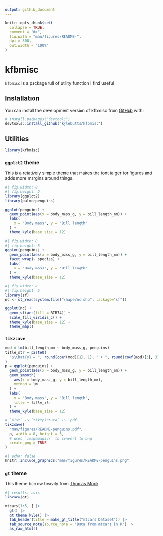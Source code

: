 ```yaml
---
output: github_document
---
```


<!-- README.md is generated from README.Rmd. Please edit that file -->

```r
knitr::opts_chunk$set(
  collapse = TRUE,
  comment = "#>",
  fig.path = "man/figures/README-",
  dpi = 300,
  out.width = "100%"
)
```

# kfbmisc

<!-- badges: start -->
<!-- badges: end -->

`kfbmisc` is a package full of utility function I find useful

## Installation

You can install the development version of kfbmisc from [GitHub](https://github.com/) with:

``` r
# install.packages("devtools")
devtools::install_github("kylebutts/kfbmisc")
```

## Utilities

```r
library(kfbmisc)
```

### `ggplot2` theme

This is a relatively simple theme that makes the font larger for figures and adds more margins around things. 

```r
#| fig.width: 8
#| fig.height: 5
library(ggplot2)
library(palmerpenguins)

ggplot(penguins) +
  geom_point(aes(x = body_mass_g, y = bill_length_mm)) +
  labs(
    x = "Body mass", y = "Bill length"
  ) +
  theme_kyle(base_size = 12)
```

```r
#| fig.width: 8
#| fig.height: 5
ggplot(penguins) +
  geom_point(aes(x = body_mass_g, y = bill_length_mm)) +
  facet_wrap(~ species) +
  labs(
    x = "Body mass", y = "Bill length"
  ) +
  theme_kyle(base_size = 12)
```

```r
#| fig.width: 8
#| fig.height: 5
library(sf)
nc <- st_read(system.file("shape/nc.shp", package="sf"))

ggplot(nc) +
  geom_sf(aes(fill = BIR74)) +
  scale_fill_viridis_c() + 
  theme_kyle(base_size = 12) + 
  theme_map()
```

### `tikzsave`

```r
mod = lm(bill_length_mm ~ body_mass_g, penguins)
title_str = paste0(
  "$\\hat{y} = ", round(coef(mod)[1], 1), " + ", round(coef(mod)[2], 3), "x$"
)
p = ggplot(penguins) +
  geom_point(aes(x = body_mass_g, y = bill_length_mm)) +
  geom_smooth(
    aes(x = body_mass_g, y = bill_length_mm), 
    method = lm
  ) +
  labs(
    x = "Body mass", y = "Bill length",
    title = title_str
  ) +
  theme_kyle(base_size = 12)
```

```r
# `plot` -> `tikzpicture` -> `pdf`
tikzsave(
  "man/figures/README-penguins.pdf",
  p, width = 8, height = 5,
  # uses `imagemagick` to convert to png 
  create_png = TRUE 
)
```

```r
#| echo: false
knitr::include_graphics("man/figures/README-penguins.png")
```


### `gt` theme

This theme borrow heavily from [Thomas Mock](https://themockup.blog/posts/2020-09-26-functions-and-themes-for-gt-tables/)

```r
#| results: asis
library(gt)

mtcars[1:5, ] |>
  gt() |>
  gt_theme_kyle() |>
  tab_header(title = make_gt_title("mtcars Dataset")) |>
  tab_source_note(source_note = "Data from mtcars in R") |>
  as_raw_html()
```



